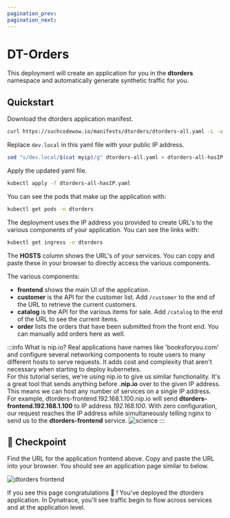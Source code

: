 ```yaml
---
pagination_prev:
pagination_next:
---
```


# DT-Orders

This deployment will create an application for you in the **dtorders** namespace and automatically generate synthetic traffic for you.

## Quickstart

Download the dtorders application manifest.

```bash
curl https://suchcodewow.io/manifests/dtorders/dtorders-all.yaml -L -o dtorders-all.yaml
```

Replace `dev.local` in this yaml file with your public IP address.

```bash
sed "s/dev.local/$(cat myip)/g" dtorders-all.yaml > dtorders-all-hasIP.yaml
```

Apply the updated yaml file.

```bash
kubectl apply -f dtorders-all-hasIP.yaml
```

You can see the pods that make up the application with:

```bash
kubectl get pods -n dtorders
```

The deployment uses the IP address you provided to create URL's to the various components of your application. You can see the links with:

```bash
kubectl get ingress -n dtorders
```

The **HOSTS** column shows the URL's of your services. You can copy and paste these in your browser to directly access the various components.

The various components:

- **frontend** shows the main UI of the application.
- **customer** is the API for the customer list. Add `/customer` to the end of the URL to retrieve the current customers.
- **catalog** is the API for the various items for sale. Add `/catalog` to the end of the URL to see the current items.
- **order** lists the orders that have been submitted from the front end. You can manually add orders here as well.

:::info What is nip.io?
Real applications have names like 'booksforyou.com' and configure several networking components to route users to many different hosts to serve requests. It adds cost and complexity that aren't necessary when starting to deploy kubernetes.  
For this tutorial series, we're using nip.io to give us similar functionality. It's a great tool that sends anything before **.nip.io** over to the given IP address. This means we can host any number of services on a single IP address.  
For example, dtorders-frontend.192.168.1.100.nip.io will send **dtorders-frontend.192.168.1.100** to IP address _192.168.100_. With zero configuration, our request reaches the IP address while simultaneously telling nginx to send us to the **dtorders-frontend** service.
![science](/img/science.png)
:::

## :checkered_flag: Checkpoint

Find the URL for the application frontend above. Copy and paste the URL into your browser. You should see an application page similar to below.

![dtorders frontend](/img/dtorders-frontend.png)

If you see this page congratulations :tada: ! You've deployed the dtorders application. In Dynatrace, you'll see traffic begin to flow across services and at the application level.
